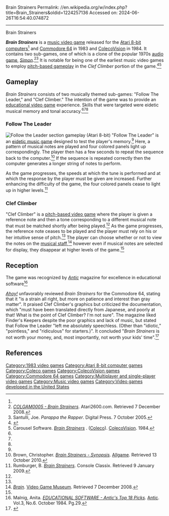 Brain Strainers
Permalink: //en.wikipedia.org/w/index.php?title=Brain_Strainers&oldid=1224257136
Accessed on: 2024-06-26T16:54:40.074872



------
Brain Strainers
{{Infobox video game
|title = Brain Strainers
|image = Brain Strainers Cover.jpg
|developer = Carousel Software
|publisher = Carousel Software<br>[[Coleco]]
|modes = [[Single-player]], [[Multiplayer]]
|released = '''Atari, C64'''<br>1983<br>'''ColecoVision'''<br>{{vgrelease|NA|1 June 1984<ref name=IGN>''[http://cheats.ign.com/objects/492/492062.html Brain Strainers - Colecovision]''. [[IGN]]. Retrieved 13 October 2010.</ref><ref>''[http://www.gamespot.com/colecovision/puzzle/brainstrainers/index.html Brain Strainers]''. [[GameSpot]]. Retrieved 7 December 2008.</ref>}}
|genre = [[Music video game|Music]]
|platforms =  [[Atari 8-bit]], [[Commodore 64]], [[ColecoVision]],<ref name=IGN/> [[Coleco Adam]]<ref>Bateman, Selby. ''[http://www.atarimagazines.com/compute/issue51/176_1_Software_Power.php Software Power! - "The New Adam"]''. [[Compute!]]. Issue 51. August 1984. Pg.32.</ref>
}}

'''''Brain Strainers''''' is a [[music video game]] released for the [[Atari 8-bit computers]]<ref name="atarimania"/> and [[Commodore 64]] in 1983 and  [[ColecoVision]] in 1984. It contains two sub-games, one of which is a clone of the popular 1970s [[audio game]], ''[[Simon (game)|Simon]]''.<ref>''[https://www.atari2600.com/item--Brain-Strainers--PROD2008.html COLGAM0005 - Brain Strainers]''. Atari2600.com. Retrieved 7 December 2008.</ref><ref>Santulli, Joe. ''Parappa the Rapper''. Digital Press. 7 October 2005.</ref> It is notable for being one of the earliest music video games to employ [[Music video game#Pitch games|pitch-based gameplay]] in the ''Clef Climber'' portion of the game.<ref name=BrainStrainers>{{cite video game|title=Brain Strainers|developer= Carousel Software|publisher= [[Coleco]]|date= 1984|platform= [[ColecoVision]]|quote=Two Upbeat Memory Games. ''Play Clef Climber'', the musical matching game. Test your memory with ''Follow The Leader''.}}</ref><ref name=coverart>Carousel Software. ''[http://image.com.com/gamespot/images/bigboxshots/0/585460_38377_front.jpg Brain Strainers] {{webarchive |url=https://web.archive.org/web/20121006180834/http://image.com.com/gamespot/images/bigboxshots/0/585460_38377_front.jpg |date=October 6, 2012 }}''. ([[Coleco]]). [[ColecoVision]]. 1984.</ref>

==Gameplay==
''Brain Strainers'' consists of two musically themed sub-games: "Follow The Leader," and "Clef Climber." The intention of the game was to provide an [[Educational game|educational video game]] experience. Skills that were targeted were eidetic musical memory and tonal accuracy.<ref name=Malnig/><ref name=BrainStrainers/><ref name=coverart/>

===Follow The Leader===
[[File:Brain_Strainers_Atari_8-bit_PAL_screenshot.png|thumb|left|Follow the Leader section gameplay (Atari 8-bit)]]
"Follow The Leader" is an [[Music video game#Eidetic music games|eidetic music game]] designed to test the player's memory.<ref name=Malnig/> Here, a pattern of musical notes are played and four colored panels light up correspondingly.  The player then has a few seconds to repeat the sequence back to the computer.<ref name=Brown>Brown, Christopher. ''[http://www.allgame.com/game.php?id=23250 Brain Strainers - Synopsis]''. [[Allgame]]. Retrieved 13 October 2010.</ref> If the sequence is repeated correctly then the computer generates a longer string of notes to perform.

As the game progresses, the speeds at which the tune is performed and at which the response by the player must be given are increased. Further enhancing the difficulty of the game, the four colored panels cease to light up in higher levels.<ref name=rumburger>Rumburger, B. ''[http://www.consoleclassix.com/colecovision/brain_strainers.html Brain Strainers]''. Console Classix. Retrieved 9 January 2009.</ref>
{{Clear}}

===Clef Climber===
"Clef Climber" is a [[Music video game#Pitch games|pitch-based video game]] where the player is given a reference note and then a tone corresponding to a different musical note that must be matched shortly after being played.<ref name=rumburger/> As the game progresses, the reference note ceases to be played and the player must rely on his or her intuitive sense of pitch.<ref name=Brown/> The player can choose whether or not to view the notes on the [[staff (music)|musical staff]],<ref>''[http://www.vgmuseum.com/pics4/brain.html Brain]''. [[Video Game Museum]]. Retrieved 7 December 2008.</ref> however even if musical notes are selected for display, they disappear at higher levels of the game.<ref name=rumburger/>

==Reception==
The game was recognized by ''[[Antic (magazine)|Antic]]'' magazine for excellence in educational software<ref name=Malnig>Malnig, Anita. ''[http://www.atarimagazines.com/v3n6/educational.html EDUCATIONAL SOFTWARE - Antic's Top 18 Picks]''. [[Antic (magazine)|Antic]]. Vol.3, No.6. October 1984. Pg.29.</ref>

''[[Ahoy!]]'' unfavorably reviewed ''Brain Strainers'' for the Commodore 64, stating that it "is a strain all right, but more on patience and interest than gray matter". It praised Clef Climber's graphics but criticized the documentation, which "must have been translated directly from Japanese, and poorly at that! What is the point of Clef Climber? I'm not sure". The magazine liked Finder's Keepers despite the poor graphics and lack of music, but stated that Follow the Leader "left me absolutely speechless. (Other than "idiotic," "pointless," and "ridiculous" for starters.)". It concluded "''Brain Strainers'' is not worth your money, and, most importantly, not worth your kids' time".<ref name="tamis198406">{{cite news | url=https://archive.org/stream/Ahoy_Issue_06_1984-06_Ion_International_US#page/n89/mode/2up | title=Brain Strainers | work=Ahoy! | date=June 1984 | accessdate=27 June 2014 | author=Tamis, Valerie | pages=90–91}}</ref>

==References==
{{reflist|refs=
<ref name="atarimania">{{cite web|title=Brain Strainers for Atari 8-bit|url=http://www.atarimania.com/game-atari-400-800-xl-xe-brain-strainers_763.html|website=AtariMania}}</ref>
}}

[[Category:1983 video games]]
[[Category:Atari 8-bit computer games]]
[[Category:Coleco games]]
[[Category:ColecoVision games]]
[[Category:Commodore 64 games]]
[[Category:Multiplayer and single-player video games]]
[[Category:Music video games]]
[[Category:Video games developed in the United States]]